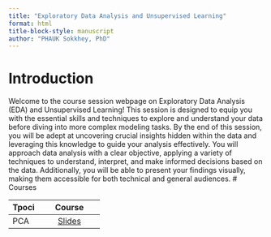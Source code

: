 ```yaml
---
title: "Exploratory Data Analysis and Unsupervised Learning"
format: html
title-block-style: manuscript
author: "PHAUK Sokkhey, PhD" 
---
```


# Introduction
Welcome to the course session webpage on Exploratory Data Analysis (EDA) and Unsupervised Learning! This session is designed to equip you with the essential skills and techniques to explore and understand your data before diving into more complex modeling tasks. By the end of this session, you will be adept at uncovering crucial insights hidden within the data and leveraging this knowledge to guide your analysis effectively. You will approach data analysis with a clear objective, applying a variety of techniques to understand, interpret, and make informed decisions based on the data. Additionally, you will be able to present your findings visually, making them accessible for both technical and general audiences.
# Courses

|Tpoci| Course| 
|:---|:------:|
|PCA|[Slides](https://sokkhey.github.io/EDA-and-Unsupervised-Learning/Courses/PCA.html#/title-slide)|